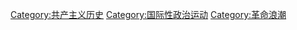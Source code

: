 {{Catmore}}

[[Category:共产主义历史|Category:共产主义历史]]
[[Category:国际性政治运动|Category:国际性政治运动]]
[[Category:革命浪潮|Category:革命浪潮]]